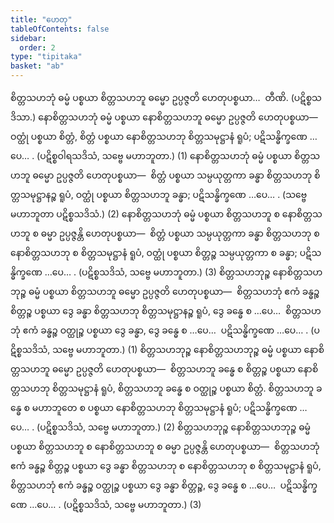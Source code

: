 ```yaml
---
title: "ဟေတု"
tableOfContents: false
sidebar:
  order: 2
type: "tipitaka"
basket: "ab"
---
```



<DynamicBreadcrumb />

<Division number="247">

<Paragraph number="2929">
စိတ္တသဟဘုံ ဓမ္မံ ပစ္စယာ စိတ္တသဟဘူ ဓမ္မော ဥပ္ပဇ္ဇတိ ဟေတုပစ္စယာ…  တီဏိ. (ပဋိစ္စသဒိသာ.)
</Paragraph>

<Paragraph number="2930">
နောစိတ္တသဟဘုံ ဓမ္မံ ပစ္စယာ နောစိတ္တသဟဘူ ဓမ္မော ဥပ္ပဇ္ဇတိ ဟေတုပစ္စယာ—  ဝတ္ထုံ ပစ္စယာ စိတ္တံ, စိတ္တံ ပစ္စယာ နောစိတ္တသဟဘု စိတ္တသမုဋ္ဌာနံ ရူပံ; ပဋိသန္ဓိက္ခဏေ …ပေ… . (ပဋိစ္စဝါရသဒိသံ, သဗ္ဗေ မဟာဘူတာ.) (1)
</Paragraph>

<Paragraph number="2931">
နောစိတ္တသဟဘုံ ဓမ္မံ ပစ္စယာ စိတ္တသဟဘူ ဓမ္မော ဥပ္ပဇ္ဇတိ ဟေတုပစ္စယာ—  စိတ္တံ ပစ္စယာ သမ္ပယုတ္တကာ ခန္ဓာ စိတ္တသဟဘု စိတ္တသမုဋ္ဌာနဉ္စ ရူပံ, ဝတ္ထုံ ပစ္စယာ စိတ္တသဟဘူ ခန္ဓာ; ပဋိသန္ဓိက္ခဏေ …ပေ… . (သဗ္ဗေ မဟာဘူတာ ပဋိစ္စသဒိသံ.) (2)
</Paragraph>

<Paragraph number="2932">
နောစိတ္တသဟဘုံ ဓမ္မံ ပစ္စယာ စိတ္တသဟဘူ စ နောစိတ္တသဟဘူ စ ဓမ္မာ ဥပ္ပဇ္ဇန္တိ ဟေတုပစ္စယာ—  စိတ္တံ ပစ္စယာ သမ္ပယုတ္တကာ ခန္ဓာ စိတ္တသဟဘု စ နောစိတ္တသဟဘု စ စိတ္တသမုဋ္ဌာနံ ရူပံ, ဝတ္ထုံ ပစ္စယာ စိတ္တဉ္စ သမ္ပယုတ္တကာ စ ခန္ဓာ; ပဋိသန္ဓိက္ခဏေ …ပေ… . (ပဋိစ္စသဒိသံ, သဗ္ဗေ မဟာဘူတာ.) (3)
</Paragraph>

</Division>
<Division number="248">

<Paragraph number="2933">
စိတ္တသဟဘုဉ္စ နောစိတ္တသဟဘုဉ္စ ဓမ္မံ ပစ္စယာ စိတ္တသဟဘူ ဓမ္မော ဥပ္ပဇ္ဇတိ ဟေတုပစ္စယာ—  စိတ္တသဟဘုံ ဧကံ ခန္ဓဉ္စ စိတ္တဉ္စ ပစ္စယာ ဒွေ ခန္ဓာ စိတ္တသဟဘု စိတ္တသမုဋ္ဌာနဉ္စ ရူပံ, ဒွေ ခန္ဓေ စ …ပေ…  စိတ္တသဟဘုံ ဧကံ ခန္ဓဉ္စ ဝတ္ထုဉ္စ ပစ္စယာ ဒွေ ခန္ဓာ, ဒွေ ခန္ဓေ စ …ပေ…  ပဋိသန္ဓိက္ခဏေ …ပေ… . (ပဋိစ္စသဒိသံ, သဗ္ဗေ မဟာဘူတာ.) (1)
</Paragraph>

<Paragraph number="2934">
စိတ္တသဟဘုဉ္စ နောစိတ္တသဟဘုဉ္စ ဓမ္မံ ပစ္စယာ နောစိတ္တသဟဘူ ဓမ္မော ဥပ္ပဇ္ဇတိ ဟေတုပစ္စယာ—  စိတ္တသဟဘူ ခန္ဓေ စ စိတ္တဉ္စ ပစ္စယာ နောစိတ္တသဟဘု စိတ္တသမုဋ္ဌာနံ ရူပံ, စိတ္တသဟဘူ ခန္ဓေ စ ဝတ္ထုဉ္စ ပစ္စယာ စိတ္တံ. စိတ္တသဟဘူ ခန္ဓေ စ မဟာဘူတေ စ ပစ္စယာ နောစိတ္တသဟဘု စိတ္တသမုဋ္ဌာနံ ရူပံ; ပဋိသန္ဓိက္ခဏေ …ပေ… . (ပဋိစ္စသဒိသံ, သဗ္ဗေ မဟာဘူတာ.) (2)
</Paragraph>

<Paragraph number="2935">
စိတ္တသဟဘုဉ္စ နောစိတ္တသဟဘုဉ္စ ဓမ္မံ ပစ္စယာ စိတ္တသဟဘူ စ နောစိတ္တသဟဘူ စ ဓမ္မာ ဥပ္ပဇ္ဇန္တိ ဟေတုပစ္စယာ—  စိတ္တသဟဘုံ ဧကံ ခန္ဓဉ္စ စိတ္တဉ္စ ပစ္စယာ ဒွေ ခန္ဓာ စိတ္တသဟဘု စ နောစိတ္တသဟဘု စ စိတ္တသမုဋ္ဌာနံ ရူပံ, စိတ္တသဟဘုံ ဧကံ ခန္ဓဉ္စ ဝတ္ထုဉ္စ ပစ္စယာ ဒွေ ခန္ဓာ စိတ္တဉ္စ, ဒွေ ခန္ဓေ စ …ပေ…  ပဋိသန္ဓိက္ခဏေ …ပေ… . (ပဋိစ္စသဒိသံ, သဗ္ဗေ မဟာဘူတာ.) (3)
</Paragraph>
</Division>